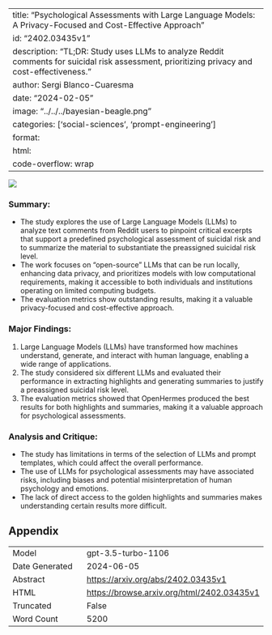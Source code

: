 
---
title: "Psychological Assessments with Large Language Models: A Privacy-Focused and Cost-Effective Approach"
id: "2402.03435v1"
description: "TL;DR: Study uses LLMs to analyze Reddit comments for suicidal risk assessment, prioritizing privacy and cost-effectiveness."
author: Sergi Blanco-Cuaresma
date: "2024-02-05"
image: "../../../bayesian-beagle.png"
categories: ['social-sciences', 'prompt-engineering']
format:
  html:
    code-overflow: wrap
---

![](../../../bayesian-beagle.png)

### Summary:
- The study explores the use of Large Language Models (LLMs) to analyze text comments from Reddit users to pinpoint critical excerpts that support a predefined psychological assessment of suicidal risk and to summarize the material to substantiate the preassigned suicidal risk level.
- The work focuses on "open-source" LLMs that can be run locally, enhancing data privacy, and prioritizes models with low computational requirements, making it accessible to both individuals and institutions operating on limited computing budgets.
- The evaluation metrics show outstanding results, making it a valuable privacy-focused and cost-effective approach.

### Major Findings:
1. Large Language Models (LLMs) have transformed how machines understand, generate, and interact with human language, enabling a wide range of applications.
2. The study considered six different LLMs and evaluated their performance in extracting highlights and generating summaries to justify a preassigned suicidal risk level.
3. The evaluation metrics showed that OpenHermes produced the best results for both highlights and summaries, making it a valuable approach for psychological assessments.

### Analysis and Critique:
- The study has limitations in terms of the selection of LLMs and prompt templates, which could affect the overall performance.
- The use of LLMs for psychological assessments may have associated risks, including biases and potential misinterpretation of human psychology and emotions.
- The lack of direct access to the golden highlights and summaries makes understanding certain results more difficult.

## Appendix

|          |          |
|----------|----------|
| Model     | gpt-3.5-turbo-1106       |
| Date Generated     | 2024-06-05       |
| Abstract | [https://arxiv.org/abs/2402.03435v1](https://arxiv.org/abs/2402.03435v1)        |
| HTML     | [https://browse.arxiv.org/html/2402.03435v1](https://browse.arxiv.org/html/2402.03435v1)       |
| Truncated       | False       |
| Word Count       | 5200       |